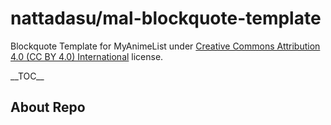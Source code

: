 = nattadasu/mal-blockquote-template =
Blockquote Template for MyAnimeList under [[LICENSE|Creative Commons Attribution 4.0 (CC BY 4.0) International]] license.

__TOC__

== About Repo ==
